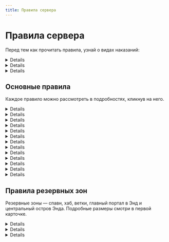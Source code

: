 ```yaml
---
title: Правила сервера
---
```


# Правила сервера

Перед тем как прочитать правила, узнай о видах наказаний:

<Details title="Штраф в валюте">
  Это обычный штраф, который нужно оплачивать в алмазах. Уведомление о штрафе ты
  получаешь в личные сообщения и никто кроме тебя не увидит о твоём нарушении
</Details>

<Details title="Штрафные пункты">
  Штрафные пункты — переработанная система предупреждений. Штрафные пункты можно
  снять за алмазы, но необязательно. При получении 20 штрафных пунктов, ты
  автоматически получишь бан
</Details>

<Details title="Бан">
  Надеемся, что это тебя никогда не коснётся. Не нарушай правила, играй честно и
  не достигай лимита по штрафным пунктам. Купить разбан можно, но он дорогой. За
  разбаном обратись к админам
</Details>

## Основные правила

Каждое правило можно рассмотреть в подробностях, кликнув на него.

<Details title="Не грифери, не убивай и не наноси вред другим">

- Не кради и не трогай чужое
- Не убивай без согласия
- Не ставь, не ломай и не изменяй блоки на чужой территории
- Не создавай помеху игре. Преследования, толчки и мелкие издевательства запрещены
- Не включай громкую и раздражительную музыку
- Самосуд запрещён

<InfoBox color="red">
  Наказание в зависимости от тяжести нарушения. Обычно штраф или штрафные
  пункты. В серьёзных случаях бан
</InfoBox>

</Details>

<Details title="Не провоцируй и не разжигай конфликты">

- Каждый из нас имеет свои интересы, которые могут сталкиваться с точками зрения других людей, но они не должны выходить за рамки игры
- В любом конфликте должна быть серьёзная причина. Оскорбить игрока если он нарушил твоё локальное правило — можно, но делать это систематически и из мелкого изъяна игрока превращать в словесную перепалку уже запрещено
- Не обязательно дружить со всеми игроками. Достаточно просто избегать конфликтов и участия в них. В случае нарушения — обратись к полиции или подай в суд
- Также запрещено использовать язык вражды и проявлять идеологию ненависти по отношению к национальности, расе, религии, пола, гендера, включая нацизм, фашизм и оправдывание войны в Украине
- Под запрет попадает и докс или любые другие попытки слива личных данных человека без его разрешения

<InfoBox color="red">
  Наказание в зависимости от тяжести нарушения. Обычно крупный штраф или
  штрафные пункты. В особых случаях бан
</InfoBox>

</Details>

<Details title="Не порти мир, вырубай деревья до конца, не флуди блоками">

- Руби деревья до конца, чтобы листья не висели в воздухе
- Застраивай ямы от криперов
- Не строй ненужные столбы и не флуди блоками
- Запрещены лавакасты и взрывы (даже на своей территории)
- Добывай ресурсы (песок, дёрн и т.д.) только в мире ферм
- Не порти ландшафт намеренно

<InfoBox color="red">
  За нарушение небольшой штраф. За дырку от крипера — штраф 48 алмазов. Правило
  не распространяется на МФ. В особых случаях штрафные пункты
</InfoBox>

</Details>

<Details title="Не спамь и не флуди. Использование бан-вордов запрещено">

- Спамом можно посчитать назойливую рекламу. Флуд — написание нескольких 3+ одинаковых сообщений
- Использовать бан-ворды в любом виде запрещено, включая Plasmo Voice

<InfoBox color="red">
  За нарушение выдаётся мут, но за бан-ворд — 3 штрафных пункта. Если из-за
  твоего бан-ворда стример будет заблокирован на Twitch — бан
</InfoBox>

</Details>

<Details title="Соблюдай расстояние между соседями — минимум 100 блоков">

- Не строй что-либо слишком близко к соседям. Минимальное расстояние должно быть 100 блоков
- Можно договориться о другом лимите

<InfoBox color="red">
  В случае нарушения — небольшой штраф до 64 алмазов и подробное рассмотрение
  дела через судебное разбирательство
</InfoBox>

</Details>

<Details title="Не создавай скопления мобов, строй автофермы в мире ферм">

- Мир ферм предназначен для автоферм, но не понижай TPS ниже 15
- Сортировки, механизмы и другие мелкие механизмы разрешены в мире построек

<InfoBox color="red">
  За нарушение начисляется от 1 до 4-х штрафных пунктов, а автоферма будет
  подлежать прекращению работы и сносу
</InfoBox>

</Details>

<Details title="Не читери, не дюпай и не используй баги. Твинки запрещены">

- Читы, моды, ресурс-паки, баги, дюпы и их распространение — запрещено
- Разрешены: Litematica, Replay Mod (без Freecam), Freecam (только эта версия), дюп коврков и динамита
- Запрещены: Baritone, Tweakeroo, Better PVP, MultiConnect, SeedChecker, Wurst, Chest Tracker, Printer, любые другие моды, которые запрещены правилами Modrinth
- Мы можем посчитать за чит и то, что не перечислено в этом списке, если это даёт преимущество над другими игроками
- Если у тебя возникли какие-то сомнения, просьба открыть тикет
- Твинк-аккаунты запрещены. Они попадают в перманентный бан без возможности покупки разбана

<InfoBox color="red">
  За нарушение выдаётся 8 штрафных пунктов. Если твои действия привели ко
  временному разрушению экономики — бан
</InfoBox>

</Details>

<Details title="Соблюдай локальные правила">

- Локальные правила устанавливаются игроками и общинами. Правила не должны нарушать правила сервера
- Штраф за нарушение должен быть разумным. До 96 алмазов

<InfoBox color="red">
  Наказание — штраф в сумме, о которой ты был предупреждён. Оплата идёт в казну.
  Если правило нарушает правила сервера, оно недействительно
</InfoBox>

</Details>

<Details title="Не устраивай раздачи без согласования с администрацией">

- Раздачи разрешены только с согласия администрации, а также показа того, что ты хочешь раздать и кому или какой категории игроков (все, новички и т.п.)

<InfoBox color="red">
  В случае нарушения выдаётся от 5 до 10 штрафных пунктов. Также может быть
  выдан бан, если раздача привела ко временному упадку экономики
</InfoBox>

</Details>

<Details title="Арты — только в мире артов, а 18+ с предупреждением">

- Арты нужно строить только в мире артов. Распространять 18+ контент в любом виде также запрещено (арты с подобным содержанием должны быть с предупреждением)

<InfoBox color="red">
  Средний по размеру штраф плюс перенос мап-арта администрацией в желаемое
  место. За 18+ в открытом месте — 8 штрафных пунктов
</InfoBox>

</Details>

<Details title="Не флуди дисплеями. Размещай дисплеи тогда, когда они нужны">

    - Не ставь дисплеи везде, где только можно. Они должны быть нужны и
    уместны. На территории 96х96 блоков рекомендуется размещать не более
    2-3 дисплеев
    - Дисплеи в резервных зонах можно ставить только с разрешения администрации.
    Учти, что это может быть дорогим удовольствием

    <InfoBox color="red">
        Штрафные пункты за нарушение. Обычно немного, но если ты будешь
        сильно флудить, мы можем выдать до 8 штрафных пунктов
    </InfoBox>

</Details>

<Details title="Валюта — алмазы. Обмены на реальные деньги запрещены">

- Ты не можешь использовать другую валюту, кроме как алмазы
- Обмены с реальных денег на алмазы и наоборот запрещены, однако правило не запрещает услуги за алмазы (например, скина)

<InfoBox color="red">
  За использование другой валюты выдаётся 10 штрафных пунктов. В случае
  нарушения второй части правила — бан
</InfoBox>

</Details>

<Details title="Похожие, оскорбительные или популярные ники запрещены">

- Например, ник AlitaGUNm_huesos оскорбляет игрока AlitaGUNm
- Ставить никнеймы популярных людей запрещено. Похожие также запрещены. Пример: cubelius и cubeliuc

<InfoBox color="red">
  В случае нарушения ник будет откачен. Если нарушения продолжатся, мы навсегда
  заберём у тебя доступ к смене ника через команду
</InfoBox>

</Details>

## Правила резервных зон

Резервные зоны — спавн, хаб, ветки, главный портал в Энд и центральный остров Энда. Подробные размеры смотри в первой карточке.

<Details title="Не ставь, не ломай и не изменяй блоки в резервных зонах">

- Резервные зоны это: спавн в мире построек (радиус — 500 блоков), спавн в мире ферм (радиус — 200 блоков), хаб и ветки (радиус — 100 и 16 блоков от нулевых координат по обе стороны), главный портал в Энд (радиус — 100 блоков) и главный остров в Энде (радиус — 250 блоков)
- В резервных зонах ты не можешь как-либо менять состояние блоков, но это не значит, что ты не можешь временно (на короткий срок) поставить какие-то блоки для личного использования (к примеру, сундук)

<InfoBox color="red">
  Наказание в зависимости от тяжести нарушения. Обычно штраф, а штрафные пункты
  выдаются редко и только до 3-х ед.
</InfoBox>

</Details>

<Details title="Вызывать дракона можно только с разрешения администрации">

- Если хочешь вызвать дракона, обратись в тикеты и мы посмотрим, возможно ли это сделать
- Правило не работает в мире ферм

<InfoBox color="red">
  За нарушение штраф 256 алмазов. Обрати внимание, что правило не работает в
  мире ферм
</InfoBox>

</Details>

<Details title="Подключайся к главной ветке согласно принятым стандартам">

- В Незере действует система веток, предназначенные для быстрого перемещения. Чтобы к ним подключиться, следуй стандартам, написанным ниже
    ![Хайперлупа](/assets/rules/hyperloop.png)
- Представь, что ты хочешь подключиться к одной из 4-х главных веток. Чтобы это сделать, тебе нужно посмотреть на высоту льда. Проще всего это сделать в хабе. После, необходимо прокладывать лёд к ближайшей (!) ветке. Если у тебя возникают сложности в ориентации, посмотри на интерактивную карту сервера и свою локацию. Если ты ближе к зелёной ветке — копайся к ней прямым путём
- Без обходных путей — прямая дорога. Никаких поворотов быть не должно. С главной ветки к твоему порталу должна быть прямая дорога
- Оформлять вход со стороны главной ветки разрешено. Можешь даже разрушить часть основной ветки для того, чтобы сделать красивый вход (как на картинке выше)
- Не понятно? Тогда прочитай бомбёжку одного из наших админов. Может, станет понятнее

<InfoBox color="red">
  За нарушение выдаётся штраф. Обычно он небольшой по сумме, но тебе обязательно
  нужно будет перестроить всю свою ветку
</InfoBox>

</Details>
